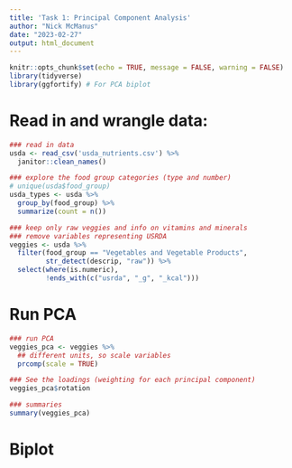 ```yaml
---
title: 'Task 1: Principal Component Analysis'
author: "Nick McManus"
date: "2023-02-27"
output: html_document
---
```


```r
knitr::opts_chunk$set(echo = TRUE, message = FALSE, warning = FALSE)
library(tidyverse)
library(ggfortify) # For PCA biplot
```


# Read in and wrangle data:
```r
### read in data
usda <- read_csv('usda_nutrients.csv') %>% 
  janitor::clean_names()

### explore the food group categories (type and number)
# unique(usda$food_group)
usda_types <- usda %>% 
  group_by(food_group) %>% 
  summarize(count = n())

### keep only raw veggies and info on vitamins and minerals
### remove variables representing USRDA
veggies <- usda %>% 
  filter(food_group == "Vegetables and Vegetable Products",
         str_detect(descrip, "raw")) %>% 
  select(where(is.numeric),
         !ends_with(c("usrda", "_g", "_kcal")))

```

# Run PCA
``` r
### run PCA
veggies_pca <- veggies %>%
  ## different units, so scale variables
  prcomp(scale = TRUE) 

### See the loadings (weighting for each principal component)
veggies_pca$rotation

### summaries
summary(veggies_pca)
```

# Biplot
```r

```


